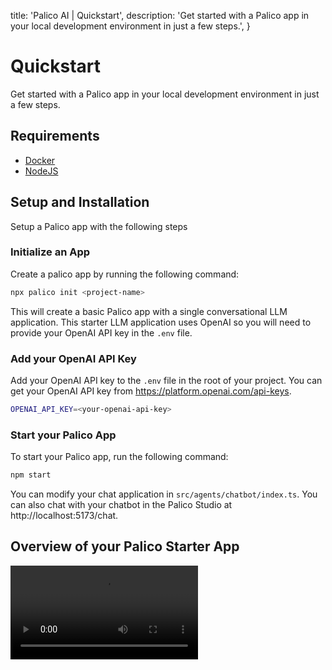   title: 'Palico AI | Quickstart',
  description:
    'Get started with a Palico app in your local development environment in just a few steps.',
}

# Quickstart

Get started with a Palico app in your local development environment in just a few steps.

## Requirements

- [Docker](https://hub.docker.com/)
- [NodeJS](https://nodejs.org/en)

## Setup and Installation
Setup a Palico app with the following steps

### Initialize an App

Create a palico app by running the following command:

```bash
npx palico init <project-name>
```

This will create a basic Palico app with a single conversational LLM application.
This starter LLM application uses OpenAI so you will need to provide your OpenAI API key in the `.env` file.

### Add your OpenAI API Key

Add your OpenAI API key to the `.env` file in the root of your project. You can get your OpenAI API key from https://platform.openai.com/api-keys.

```bash
OPENAI_API_KEY=<your-openai-api-key>
```

### Start your Palico App

To start your Palico app, run the following command:

```bash
npm start
```

You can modify your chat application in `src/agents/chatbot/index.ts`. You can also chat with your chatbot in the Palico Studio at http://localhost:5173/chat.

## Overview of your Palico Starter App

<div>
<video 
  src="https://utfs.io/f/jgQxPCq19TmnOU96LkIyZgJYG3PDQ6n2FucrIelRkNiHvLCx"
  controls
  style={{
    width: '100%',
    height: 'auto',
  }}
/>
</div>
